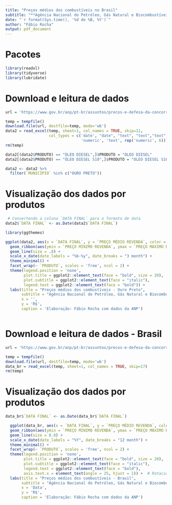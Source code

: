---
title: "Preços médios dos combustíveis no Brasil"
subtitle: "**Agência Nacional do Petróleo, Gás Natural e Biocombustíveis**"
date: "`r format(Sys.time(), '%d de %B, %Y')`"
author: "Fábio Rocha"
output: pdf_document
---

# Pacotes

```{r, echo=T, eval=T, results='asis', fig.width=11, fig.height=5, fig.align='center', out.width=".9\\linewidth", warning=FALSE, message=FALSE, size='small'}

library(readxl) 
library(tidyverse)
library(lubridate)

```

# Download e leitura de dados

```{r, echo=T, eval=T, results='asis', fig.width=8, fig.height=4, fig.align='center', out.width="1\\linewidth", warning=FALSE, message=FALSE, size='small'}

url = 'https://www.gov.br/anp/pt-br/assuntos/precos-e-defesa-da-concorrencia/precos/precos-revenda-e-de-distribuicao-combustiveis/shlp/semanal/semanal-municipios-2022.xlsx/@@download/file/semanal-municipios-2022.xlsx'

temp = tempfile()
download.file(url, destfile=temp, mode='wb')
data2 = read_excel(temp, sheet=1, col_names = TRUE, skip=11, 
                   col_types = c('date', "date", "text", "text","text", 'text',
                                 'numeric', 'text', rep('numeric', 6)))
rm(temp)

```

```{r, echo=T, eval=T, results='asis', fig.width=10, fig.height=7, fig.align='center', out.width=".9\\linewidth", warning=FALSE, message=FALSE, size='small'}

data2[(data2$PRODUTO) == "ÓLEO DIESEL",]$PRODUTO = "OLEO DIESEL"
data2[(data2$PRODUTO) == "ÓLEO DIESEL S10",]$PRODUTO = "OLEO DIESEL S10"

data2 <- data2 %>%
  filter(`MUNICÍPIO` %in% c("OURO PRETO"))

```

# Visualização dos dados por produtos

```{r, echo=T, eval=T, results='asis', fig.width=9, fig.height=8, fig.align='center', out.width=".9\\linewidth", warning=FALSE, message=FALSE, size='small'}

 # Convertendo a coluna `DATA FINAL` para o formato de data
data2$`DATA FINAL` <- as.Date(data2$`DATA FINAL`)

library(ggthemes)

ggplot(data2, aes(x = `DATA FINAL`, y = `PREÇO MÉDIO REVENDA`, color = `PRODUTO`)) +
  geom_ribbon(aes(ymin = `PREÇO MÍNIMO REVENDA`, ymax = `PREÇO MÁXIMO REVENDA`), colour = 'gray', alpha = .2) +
  geom_line(size = .8) +
  scale_x_date(date_labels = "%b-%y", date_breaks = "3 month") +
  theme_minimal() +
  facet_wrap(~ `PRODUTO`, scales = 'free', ncol = 2) +
  theme(legend.position = 'none',
        plot.title = ggplot2::element_text(face = "bold", size = 20),
        plot.subtitle = ggplot2::element_text(face = "italic"),
        legend.text = ggplot2::element_text(face = "bold")) +
  labs(title = "Preços médios dos combustíveis - Ouro Preto",
       subtitle = "Agência Nacional do Petróleo, Gás Natural e Biocombustíveis",
       x = '', 
       y = 'R$',
       caption = 'Elaboração: Fábio Rocha com dados da ANP')



```

# Download e leitura de dados - Brasil

```{r, echo=T, eval=T, results='asis', fig.width=9, fig.height=8, fig.align='center', out.width=".9\\linewidth", warning=FALSE, message=FALSE, size='small'}

url = 'https://www.gov.br/anp/pt-br/assuntos/precos-e-defesa-da-concorrencia/precos/precos-revenda-e-de-distribuicao-combustiveis/shlp/semanal/semanal-brasil-desde-2013.xlsx'

temp = tempfile()
download.file(url, destfile=temp, mode='wb')
data_br = read_excel(temp, sheet=1, col_names = TRUE, skip=17)
rm(temp)

```


# Visualização dos dados por produtos

```{r, echo=T, eval=T, results='asis', fig.width=9, fig.height=8, fig.align='center', out.width=".9\\linewidth", warning=FALSE, message=FALSE, size='small'}

data_br$`DATA FINAL` <- as.Date(data_br$`DATA FINAL`)

  ggplot(data_br, aes(x = `DATA FINAL`, y = `PREÇO MÉDIO REVENDA`, color = `PRODUTO`)) +
  geom_ribbon(aes(ymin = `PREÇO MÍNIMO REVENDA`, ymax = `PREÇO MÁXIMO REVENDA`), colour = 'gray', alpha = .2) +
  geom_line(size = 0.8) +
  scale_x_date(date_labels = "%Y", date_breaks = "12 month") +
  theme_minimal() +
  facet_wrap(~ `PRODUTO`, scales = 'free', ncol = 2) +
  theme(legend.position = 'none',
        plot.title = ggplot2::element_text(face = "bold", size = 20),
        plot.subtitle = ggplot2::element_text(face = "italic"),
        legend.text = ggplot2::element_text(face = "bold"),
        axis.text.x = element_text(angle = 25, hjust = 1)) +  # Rotaciona o rótulo do eixo x em 45 graus
  labs(title = "Preços médios dos combustíveis - Brasil",
       subtitle = "Agência Nacional do Petróleo, Gás Natural e Biocombustíveis | 30-dez-2012 a 03-jun-2023",
       x = 'Data', 
       y = 'R$',
       caption = 'Elaboração: Fábio Rocha com dados da ANP')


```
